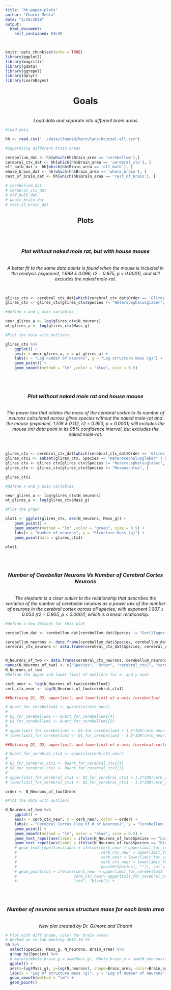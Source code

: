 ```yaml
---
title: "hh-paper-plots"
author: "Charmi Mehta"
date: "1/29/2018"
output:
  html_document:
    self_contained: FALSE

---
```


```r
knitr::opts_chunk$set(echo = TRUE)
library(ggplot2)
library(magrittr)
library(gdata)
library(ggrepel)
library(dplyr)
library(LearnBayes)
```

<center><h1> Goals </h1>
<br>
<i>Load data and separate into different brain areas</i> </center>

```r
#load data

hh <- read.csv("../data/cleaned/herculano-houtzel-all.csv")

#Separating different brain areas

cerebellum_dat <- hh[which(hh$Brain_area == 'cerebellum'),]
cerebral_ctx_dat <- hh[which(hh$Brain_area == 'cerebral_ctx'), ]
olf_bulb_dat <- hh[which(hh$Brain_area == 'olf_bulb'), ]
whole_brain_dat <- hh[which(hh$Brain_area == 'whole_brain'), ]
rest_of_brain_dat <- hh[which(hh$Brain_area == 'rest_of_brain'), ]

# cerebellum_dat
# cerebral_ctx_dat
# olf_bulb_dat
# whole_brain_dat
# rest_of_brain_dat

```

<center><h2> Plots </h2> </center>
<br>
<br>
<center> <i><h3> Plot without naked mole rat, but with house mouse</h3> </i>
<br>
*A better fit to the same data points is found when the mouse is included in the analysis (exponent, 1.699 ± 0.096, r2 = 0.975, p < 0.0001), and still excludes the naked mole-rat.*
</center>
<br>

```r

glires_ctx <- cerebral_ctx_dat[which(cerebral_ctx_dat$Order == 'Glires'), ]
glires_ctx <- glires_ctx[glires_ctx$Species != "Heterocephalusglaber", ]

#define x and y axis variables

neur_glires_a <- log(glires_ctx$N_neurons)
wt_glires_a <- log(glires_ctx$Mass_g)

#Plot the data with outliers

glires_ctx %>%
    ggplot() +
    aes(x = neur_glires_a, y = wt_glires_a) +
    labs(x = "Log number of neurons", y = "Log structure mass (g)") +
    geom_point() +
    geom_smooth(method = "lm" ,color = "blue", size = 0.5)

```
<br>
<br>
<center> <i> <h3> Plot without naked mole rat and house mouse </h3></i>
<br>
*The power law that relates the mass of the cerebral cortex to its number of neurons calculated across glires species without the naked mole-rat and the mouse (exponent, 1.519 ± 0.112, r2 = 0.953, p < 0.0001) still includes the mouse (m) data point in its 95% confidence interval, but excludes the naked mole-rat.*
</center>
<br>

```r

glires_ctx <- cerebral_ctx_dat[which(cerebral_ctx_dat$Order == 'Glires'), ]
glires_ctx1 <- subset(glires_ctx, Species == "Heterocephalusglaber" | Species == "Musmusculus")
glires_ctx <- glires_ctx[glires_ctx$Species != "Heterocephalusglaber", ]
glires_ctx <- glires_ctx[glires_ctx$Species != "Musmusculus", ]

glires_ctx1

#define x and y axis variables

neur_glires_a <- log(glires_ctx$N_neurons)
wt_glires_a <- log(glires_ctx$Mass_g)

#Plot the graph

plot1 <- ggplot(glires_ctx, aes(N_neurons, Mass_g)) + 
    geom_point() +
    geom_smooth(method = "lm" ,color = "green", size = 0.5) +
    labs(x = "Number of neurons", y = "Structure Mass (g)") +
    geom_point(data = glires_ctx1)

plot1
```

<br>
<br>
<center><i><h3> Number of Cerebellar Neurons Vs Number of Cerebral Cortex Neurons </h3></i>
<br>
*The elephant is a clear outlier to the relationship that describes the variation of the number of cerebellar neurons as a power law of the number of neurons in the cerebral cortex across all species, with exponent 1.007 ± 0.054 (r2 = 0.905, p < 0.0001), which is a linear relationship.*
</center>

```r

#define a new dataset for this plot

cerebellum_dat <- cerebellum_dat[cerebellum_dat$Species != "Gorillagorilla", ]

cerebellum_neurons <- data.frame(cerebellum_dat$Species, cerebellum_dat$Order, cerebellum_dat$N_neurons)
cerebral_ctx_neurons <- data.frame(cerebral_ctx_dat$Species, cerebral_ctx_dat$Order, cerebral_ctx_dat$N_neurons)


N_Neurons_of_two <- data.frame(cerebral_ctx_neurons, cerebellum_neurons$cerebellum_dat.N_neurons)
names(N_Neurons_of_two) <- c("Species", "Order", "cerebral_ctx1", "cerebellum1")
N_Neurons_of_two
#Define the upper and lower limit of outliers for x- and y-axes

cerb_neur <- log(N_Neurons_of_two$cerebellum1)
cerb_ctx_neur <- log(N_Neurons_of_two$cerebral_ctx1)

##Defining Q1, Q3, upperlimit, and lowerlimit of x-axis (cerebellum)

# Quart_for_cerebellum1 <- quantile(cerb_neur)
# 
# Q3_for_cerebellum1 <- Quart_for_cerebellum1[4]
# Q1_for_cerebellum1 <- Quart_for_cerebellum1[2]
# 
# upperlimit_for_cerebellum1 <- Q3_for_cerebellum1 + 1.5*IQR(cerb_neur)
# lowerlimit_for_cerebellum1 <- Q1_for_cerebellum1 - 1.5*IQR(cerb_neur)

##Defining Q1, Q3, upperlimit, and lowerlimit of x-axis (cerebral cortex)

# Quart_for_cerebral_ctx1 <- quantile(cerb_ctx_neur)
# 
# Q3_for_cerebral_ctx1 <- Quart_for_cerebral_ctx1[4]
# Q1_for_cerebral_ctx1 <- Quart_for_cerebral_ctx1[2]
# 
# upperlimit_for_cerebral_ctx1 <- Q3_for_cerebral_ctx1 + 1.5*IQR(cerb_ctx_neur)
# lowerlimit_for_cerebral_ctx1 <- Q1_for_cerebral_ctx1 - 1.5*IQR(cerb_ctx_neur)

order <- N_Neurons_of_two$Order

#Plot the data with outliers

N_Neurons_of_two %>%
    ggplot() +
    aes(x = cerb_ctx_neur, y = cerb_neur, color = order) +
    labs(x = "Cerebral Cortex (log of # of Neurons)", y = "Cerebellum (log of # of Neurons)") +
    geom_point() +
    geom_smooth(method = "lm", color = "blue", size = 0.5) +
    geom_text_repel(aes(label = ifelse(N_Neurons_of_two$Species == "Loxodontaafricana", paste0("Elephant"), "")))+
    geom_text_repel(aes(label = ifelse(N_Neurons_of_two$Species == "Giraffacamelopardalensis", paste0("Giraffe"), "")))
    # geom_text_repel(aes(label = ifelse((cerb_neur > upperlimit_for_cerebellum1 |
    #                                     cerb_ctx_neur > upperlimit_for_cerebral_ctx1 |
    #                                     cerb_neur < lowerlimit_for_cerebellum1 |
    #                                     cerb_ctx_neur < lowerlimit_for_cerebral_ctx1),
    #                                     paste0(Species), "")), col = "red") +
    # geom_point(col = ifelse((cerb_neur > upperlimit_for_cerebellum1 |
    #                         cerb_ctx_neur> upperlimit_for_cerebral_ctx1),
    #                         "red", "black")) +
```
<br>
<br>
<center><i><h3>Number of neurons versus structure mass for each brain area </i></h3>
<br>
*New plot created by Dr. Gilmore and Charmi*</center>

```r
# Plot with diff shape, color for brain areas
# Worked on in lab meeting 2017-10-19
hh %>%
  select(Species, Mass_g, N_neurons, Brain_area) %>%
  group_by(Species) %>% 
  # mutate(Whole_brain_g = sum(Mass_g), Whole_brain_n = sum(N_neurons)) %>%
  ggplot() +
  aes(x=log(Mass_g), y=log(N_neurons), shape=Brain_area, color=Brain_area) +
  labs(x = "Log of structure mass (g)", y = "Log of number of neurons") +
  geom_smooth(method = "lm") +
  geom_point()
```


```r


















```














